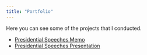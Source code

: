 ```yaml
---
title: "Portfolio"
---
```


Here you can see some of the projects that I conducted.

<ul> 
  <li><a href="/portfolio/Research Project Report.html" target="_blank">Presidential Speeches Memo</a></li>
  <li><a href="/portfolio/Research Project Presentation.html.html" target="_blank">Presidential Speeches Presentation</a></li>
  </li>